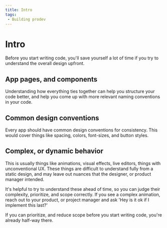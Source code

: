 ```yaml
---
title: Intro
tags: 
 - Building prodev
---
```


# Intro

Before you start writing code, you'll save yourself a lot of time if you try to understand the overall design upfront.

## App pages, and components

Understanding how everything ties together can help you structure your code better, and help you come up with more relevant naming conventions in your code.

## Common design conventions

Every app should have common design conventions for consistency. This would cover things like spacing, colors, font-sizes, and button styles.

## Complex, or dynamic behavior

This is usually things like animations, visual effects, live editors, things with unconventional UX. These things are difficult to understand fully from a static design, and may leave out nuances that the designer, or product manager intended.

It's helpful to try to understand these ahead of time, so you can judge their complexity, prioritize, and scope correctly. If you see a complex animation, reach out to your product, or project manager and ask 'Hey is it ok if I implement this last?'

If you can prioritize, and reduce scope before you start writing code, you're already half-way there.
